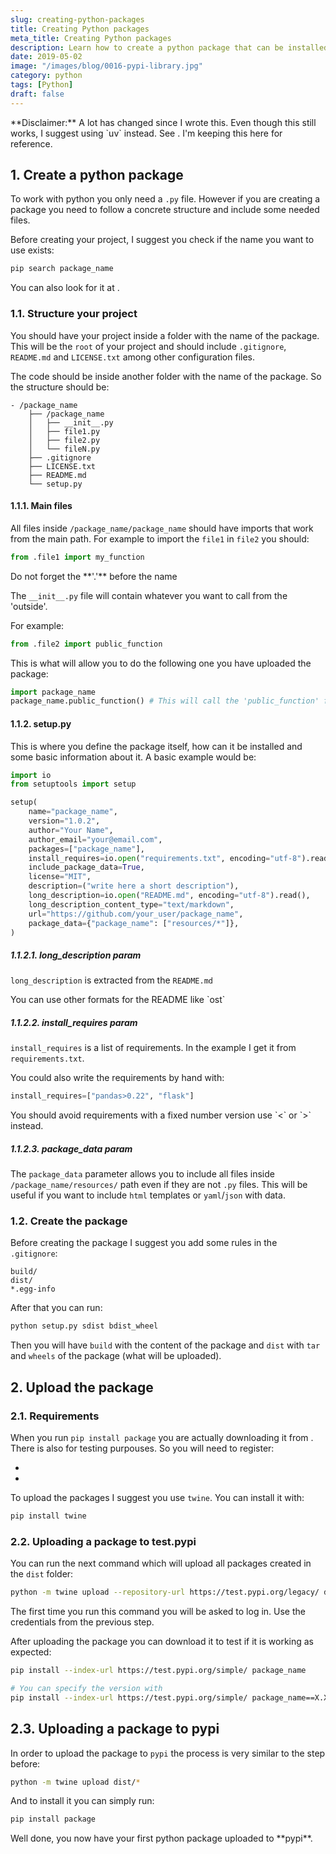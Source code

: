 ```yaml
---
slug: creating-python-packages
title: Creating Python packages
meta_title: Creating Python packages
description: Learn how to create a python package that can be installed with pip.
date: 2019-05-02
image: "/images/blog/0016-pypi-library.jpg"
category: python
tags: [Python]
draft: false
---
```


<Notice type="danger">
  **Disclaimer:** A lot has changed since I wrote this. Even though this still works, I suggest using `uv` instead. See <FancyLink linkText="Exploring Astral's Fast Python Tools: uv and ruff" url="https://villoro.com/blog/astral-tools-uv-and-ruff/" dark="true"/>. I'm keeping this here for reference.
</Notice>

## 1. Create a python package

To work with python you only need a `.py` file. However if you are creating a package you need to follow a concrete structure and include some needed files.

Before creating your project, I suggest you check if the name you want to use exists:

```sh
pip search package_name
```

<Notice type="info" className="mt-6">
  You can also look for it at <FancyLink linkText="Pypi" url="https://pypi.org/"/>.
</Notice>

### 1.1. Structure your project

You should have your project inside a folder with the name of the package. This will be the `root` of your project and should include `.gitignore`, `README.md` and `LICENSE.txt` among other configuration files.

The code should be inside another folder with the name of the package. So the structure should be:

```text
- /package_name
    ├── /package_name
    │   ├── __init__.py
    │   ├── file1.py
    │   ├── file2.py
    │   └── fileN.py
    ├── .gitignore
    ├── LICENSE.txt
    ├── README.md
    └── setup.py
```

#### 1.1.1. Main files

All files inside `/package_name/package_name` should have imports that work from the main path. For example to import the `file1` in `file2` you should:

```python
from .file1 import my_function
```

<Notice type="warning">
  Do not forget the **'.'** before the name
</Notice>

The `__init__.py` file will contain whatever you want to call from the 'outside'.

For example:

```python
from .file2 import public_function
```

This is what will allow you to do the following one you have uploaded the package:

```python
import package_name
package_name.public_function() # This will call the 'public_function' from 'file2.py'
```

#### 1.1.2. setup.py

This is where you define the package itself, how can it be installed and some basic information about it. A basic example would be:

```python
import io
from setuptools import setup

setup(
    name="package_name",
    version="1.0.2",
    author="Your Name",
    author_email="your@email.com",
    packages=["package_name"],
    install_requires=io.open("requirements.txt", encoding="utf-8").read().splitlines(),
    include_package_data=True,
    license="MIT",
    description=("write here a short description"),
    long_description=io.open("README.md", encoding="utf-8").read(),
    long_description_content_type="text/markdown",
    url="https://github.com/your_user/package_name",
    package_data={"package_name": ["resources/*"]},
)
```

##### 1.1.2.1. long_description param
`long_description` is extracted from the `README.md`

<Notice type="info">
  You can use other formats for the README like `ost`
</Notice>

##### 1.1.2.2. install_requires param
`install_requires` is a list of requirements. In the example I get it from `requirements.txt`.

You could also write the requirements by hand with:

```python
install_requires=["pandas>0.22", "flask"]
```

<Notice type="info" className="mt-6">
  You should avoid requirements with a fixed number version use `<` or `>` instead.
</Notice>

##### 1.1.2.3. package_data param

The `package_data` parameter allows you to include all files inside `/package_name/resources/` path even if they are not `.py` files. This will be useful if you want to include `html` templates or `yaml`/`json` with data. 

### 1.2. Create the package

Before creating the package I suggest you add some rules in the `.gitignore`:

```
build/
dist/
*.egg-info
```

After that you can run:

```sh
python setup.py sdist bdist_wheel
```

Then you will have `build` with the content of the package and `dist` with `tar` and `wheels` of the package (what will be uploaded).

## 2. Upload the package

### 2.1. Requirements

When you run `pip install package` you are actually downloading it from <FancyLink linkText="Pypi" url="https://pypi.org/"/>.
There is also <FancyLink linkText="Test Pypi" url="https://test.pypi.org/"/> for testing purpouses.
So you will need to register:

* <FancyLink linkText="Test Pypi register" url="https://test.pypi.org/account/register/"/>
* <FancyLink linkText="Pypi register" url="https://pypi.org/account/register/"/>

To upload the packages I suggest you use `twine`. You can install it with:

```sh
pip install twine
```

### 2.2. Uploading a package to test.pypi

You can run the next command which will upload all packages created in the `dist` folder:

```sh
python -m twine upload --repository-url https://test.pypi.org/legacy/ dist/*
```

<Notice type="info">
  The first time you run this command you will be asked to log in. Use the credentials from the previous step.
</Notice>

After uploading the package you can download it to test if it is working as expected:

```sh
pip install --index-url https://test.pypi.org/simple/ package_name

# You can specify the version with
pip install --index-url https://test.pypi.org/simple/ package_name==X.X.X
```

## 2.3. Uploading a package to pypi

In order to upload the package to `pypi` the process is very similar to the step before:

```sh
python -m twine upload dist/*
```

And to install it you can simply run:

```sh
pip install package
```

<Notice type="success" className="mt-6">
  Well done, you now have your first python package uploaded to **pypi**.
</Notice>
